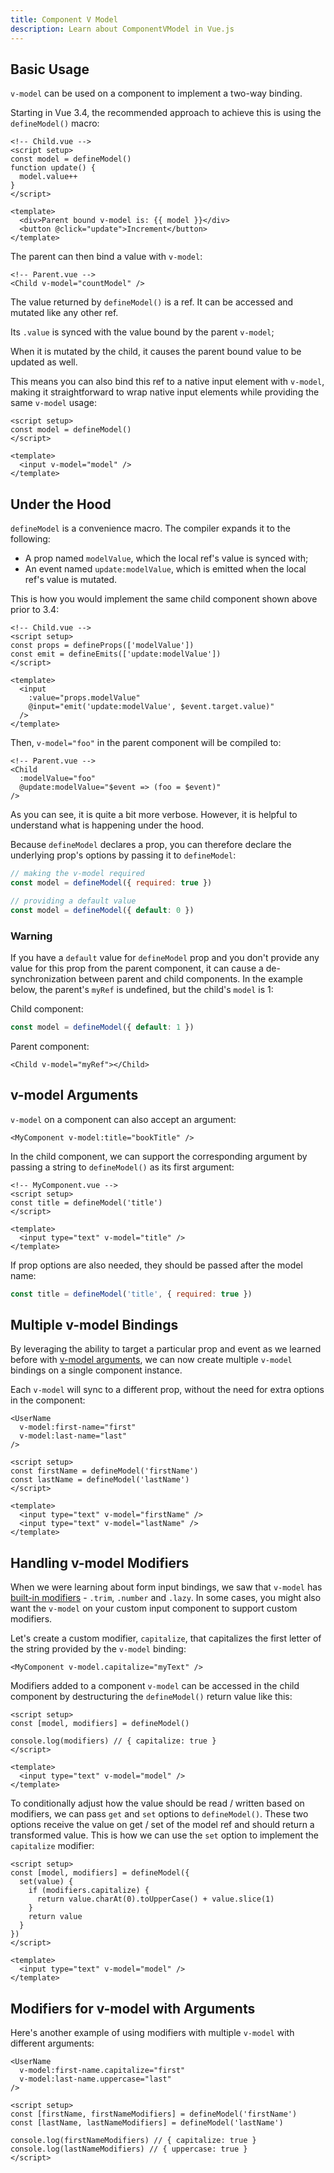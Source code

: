 ```yaml
---
title: Component V Model
description: Learn about ComponentVModel in Vue.js
---
```


## Basic Usage

`v-model` can be used on a component to implement a two-way binding.

Starting in Vue 3.4, the recommended approach to achieve this is using the `defineModel()` macro:

```vue
<!-- Child.vue -->
<script setup>
const model = defineModel()
function update() {
  model.value++
}
</script>

<template>
  <div>Parent bound v-model is: {{ model }}</div>
  <button @click="update">Increment</button>
</template>
```

The parent can then bind a value with `v-model`:

```vue
<!-- Parent.vue -->
<Child v-model="countModel" />
```

The value returned by `defineModel()` is a ref. It can be accessed and mutated like any other ref.

Its `.value` is synced with the value bound by the parent `v-model`;

When it is mutated by the child, it causes the parent bound value to be updated as well.

This means you can also bind this ref to a native input element with `v-model`, making it straightforward to wrap native input elements while providing the same `v-model` usage:

```vue
<script setup>
const model = defineModel()
</script>

<template>
  <input v-model="model" />
</template>
```

## Under the Hood

`defineModel` is a convenience macro. The compiler expands it to the following:

- A prop named `modelValue`, which the local ref's value is synced with;
- An event named `update:modelValue`, which is emitted when the local ref's value is mutated.

This is how you would implement the same child component shown above prior to 3.4:

```vue
<!-- Child.vue -->
<script setup>
const props = defineProps(['modelValue'])
const emit = defineEmits(['update:modelValue'])
</script>

<template>
  <input
    :value="props.modelValue"
    @input="emit('update:modelValue', $event.target.value)"
  />
</template>
```

Then, `v-model="foo"` in the parent component will be compiled to:

```vue
<!-- Parent.vue -->
<Child
  :modelValue="foo"
  @update:modelValue="$event => (foo = $event)"
/>
```

As you can see, it is quite a bit more verbose. However, it is helpful to understand what is happening under the hood.

Because `defineModel` declares a prop, you can therefore declare the underlying prop's options by passing it to `defineModel`:

```js
// making the v-model required
const model = defineModel({ required: true })

// providing a default value
const model = defineModel({ default: 0 })
```

### Warning

If you have a `default` value for `defineModel` prop and you don't provide any value for this prop from the parent component, it can cause a de-synchronization between parent and child components. In the example below, the parent's `myRef` is undefined, but the child's `model` is 1:

Child component:

```js
const model = defineModel({ default: 1 })
```

Parent component:

```vue
<Child v-model="myRef"></Child>
```

## v-model Arguments

`v-model` on a component can also accept an argument:

```vue
<MyComponent v-model:title="bookTitle" />
```

In the child component, we can support the corresponding argument by passing a string to `defineModel()` as its first argument:

```vue
<!-- MyComponent.vue -->
<script setup>
const title = defineModel('title')
</script>

<template>
  <input type="text" v-model="title" />
</template>
```

If prop options are also needed, they should be passed after the model name:

```js
const title = defineModel('title', { required: true })
```

## Multiple v-model Bindings

By leveraging the ability to target a particular prop and event as we learned before with [v-model arguments](#v-model-arguments), we can now create multiple `v-model` bindings on a single component instance.

Each `v-model` will sync to a different prop, without the need for extra options in the component:

```vue
<UserName
  v-model:first-name="first"
  v-model:last-name="last"
/>
```

```vue
<script setup>
const firstName = defineModel('firstName')
const lastName = defineModel('lastName')
</script>

<template>
  <input type="text" v-model="firstName" />
  <input type="text" v-model="lastName" />
</template>
```

## Handling v-model Modifiers

When we were learning about form input bindings, we saw that `v-model` has [built-in modifiers](/guide/essentials/forms.html#modifiers) - `.trim`, `.number` and `.lazy`. In some cases, you might also want the `v-model` on your custom input component to support custom modifiers.

Let's create a custom modifier, `capitalize`, that capitalizes the first letter of the string provided by the `v-model` binding:

```vue
<MyComponent v-model.capitalize="myText" />
```

Modifiers added to a component `v-model` can be accessed in the child component by destructuring the `defineModel()` return value like this:

```vue
<script setup>
const [model, modifiers] = defineModel()

console.log(modifiers) // { capitalize: true }
</script>

<template>
  <input type="text" v-model="model" />
</template>
```

To conditionally adjust how the value should be read / written based on modifiers, we can pass `get` and `set` options to `defineModel()`. These two options receive the value on get / set of the model ref and should return a transformed value. This is how we can use the `set` option to implement the `capitalize` modifier:

```vue
<script setup>
const [model, modifiers] = defineModel({
  set(value) {
    if (modifiers.capitalize) {
      return value.charAt(0).toUpperCase() + value.slice(1)
    }
    return value
  }
})
</script>

<template>
  <input type="text" v-model="model" />
</template>
```

## Modifiers for v-model with Arguments

Here's another example of using modifiers with multiple `v-model` with different arguments:

```vue
<UserName
  v-model:first-name.capitalize="first"
  v-model:last-name.uppercase="last"
/>
```

```vue
<script setup>
const [firstName, firstNameModifiers] = defineModel('firstName')
const [lastName, lastNameModifiers] = defineModel('lastName')

console.log(firstNameModifiers) // { capitalize: true }
console.log(lastNameModifiers) // { uppercase: true }
</script>
```